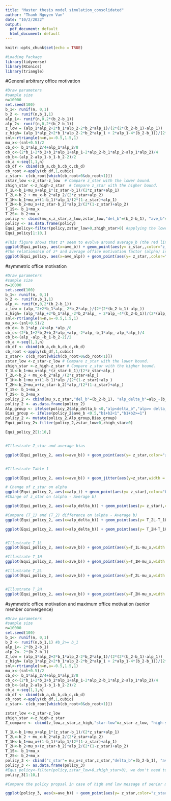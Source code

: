 ---
title: "Master thesis model simulation_consolidated"
author: "Thanh Nguyen Van"
date: "10/2/2022"
output:
  pdf_document: default
  html_document: default
---

```{r setup, include=FALSE}
knitr::opts_chunk$set(echo = TRUE)
```


```{r}
#Loading Package
library(tidyverse)
library(RConics)
library(triangle)
```

#General arbitrary office motivation
```{r}
#Draw parameters
#sample size
n=10000
set.seed(100)
b_1<- runif(n, 0,1)
b_2 <- runif(n,b_1,1)
alp_1<- runif(n,0,2*(b_2-b_1))
alp_2<- runif(n,0,2*(b_2-b_1))
z_low = (alp_1*alp_2+2*b_1*alp_2-2*b_2*alp_1)/(2*(2*(b_2-b_1)-alp_1))
z_high= (alp_1*alp_2+2*b_1*alp_2-2*b_2*alp_1 + 2*alp_1-4*(b_2-b_1))/(2*(alp_2-2*(b_2-b_1)))
snl<-rtriangle(n=n,a=-0.5,1.5,1)
mu_x<-(snl+0.5)/2
cb_d<- b_1*alp_2/4+alp_1*alp_2/8
cb_c<-(2*b_1+2*b_2+b_2*alp_1+alp_1-2*alp_2-b_1*alp_2-alp_1*alp_2)/4
cb_b<-(alp_2-alp_1-b_1-b_2-2)/2
cb_a <-seq(1,1,n)
cb_df <- cbind(cb_a,cb_b,cb_c,cb_d)
cb_root <-apply(cb_df,1,cubic)
z_star<- c(cb_root[which(cb_root>0&cb_root<1)])
zstar_low <-z_star-z_low  # Compare z_star with the lower bound.
zhigh_star <-z_high-z_star  # Compare z_star with the higher bound.
T_1L<-b_1+mu_x+alp_1*(z_star-b_1)/(2*z_star+alp_1)
T_2L<-b_2 + mu_x-b_2*alp_2/(2*z_star+alp_2)
T_1H<-b_1+mu_x+(1-b_1)*alp_1/(2*(1-z_star)+alp_1)
T_2H<-b_2+mu_x+(z_star-b_2)*alp_2/(2*(1-z_star)+alp_2)
T_1S<- b_1+mu_x
T_2S<- b_2+mu_x
policy <- cbind(mu_x,z_star,z_low,zstar_low,"del_b"=(b_2-b_1), "ave_b"=(b_2+b_1)/2,alp_1,T_1S,T_1L,T_2L,T_1H,T_2H,T_2S,alp_2,"delta_alp" = alp_2-alp_1, "ave_alp"=(alp_1+alp_2)/2,zhigh_star)
policy <- as.data.frame(policy)
Equi_policy<-filter(policy,zstar_low>0,zhigh_star>0) #applying the lower and higher bound condition on z*
Equi_policy[1:10,]

#This figure shows that z* seem to evolve around average_b (the red line represent the linear regression relationship between Z* and average bias of the senior members)
ggplot(Equi_policy, aes(x=ave_b)) + geom_point(aes(y= z_star,,color="z_star"))+geom_smooth(mapping =aes(x=ave_b, y=z_star,color = "fiting z_star on ave_b") ,method = "lm") + theme(legend.position = "right")+scale_colour_manual("", breaks = c("fiting z_star on ave_b", "z_star"), values = c("green", "blue"))  + labs(title="Figure.1. The choice of threshold c* (z*) depends on average bias")
#The relationship of z* and average office motivation factor (alpha) is more complicated
ggplot(Equi_policy, aes(x=ave_alp)) + geom_point(aes(y= z_star,,color="z_star"))+geom_smooth(mapping =aes(x=ave_alp, y=z_star,color = "lm fiting z_star on ave_alp") ,method = "lm") + theme(legend.position = "right")+scale_colour_manual("", breaks = c("lm fiting z_star on ave_alp", "z_star"), values = c("green", "blue"))  + labs(title="Figure.2. The choice of threshold c* (z*) depends on average office motivation")


```

#symmetric office motivation

```{r}
#Draw parameters
#sample size
n=10000
set.seed(100)
b_1<- runif(n, 0,1)
b_2 <- runif(n,b_1,1)
alp_<- runif(n,0,2*(b_2-b_1))
z_low = (alp_^2+2*b_1*alp_-2*b_2*alp_)/(2*(2*(b_2-b_1)-alp_))
z_high= (alp_*alp_+2*b_1*alp_-2*b_2*alp_ + 2*alp_-4*(b_2-b_1))/(2*(alp_-2*(b_2-b_1)))
snl<-rtriangle(n=n,a=-0.5,1.5,1)
mu_x<-(snl+0.5)/2
cb_d<- b_1*alp_/4+alp_*alp_/8
cb_c<-(2*b_1+2*b_2+b_2*alp_+alp_-2*alp_-b_1*alp_-alp_*alp_)/4
cb_b<-(alp_-alp_-b_1-b_2-2)/2
cb_a <-seq(1,1,n)
cb_df <- cbind(cb_a,cb_b,cb_c,cb_d)
cb_root <-apply(cb_df,1,cubic)
z_star<- c(cb_root[which(cb_root>0&cb_root<1)])
zstar_low <-z_star-z_low # Compare z_star with the lower bound.
zhigh_star <-z_high-z_star # Compare z_star with the higher bound.
T_1L<-b_1+mu_x+alp_*(z_star-b_1)/(2*z_star+alp_)
T_2L<-b_2 + mu_x-b_2*alp_/(2*z_star+alp_)
T_1H<-b_1+mu_x+(1-b_1)*alp_/(2*(1-z_star)+alp_)
T_2H<-b_2+mu_x+(z_star-b_2)*alp_/(2*(1-z_star)+alp_)
T_1S<- b_1+mu_x
T_2S<- b_2+mu_x
policy_2 <- cbind(mu_x,z_star,"del_b"=(b_2-b_1), "alp_delta_b"=alp_-(b_2-b_1), "ave_b"=(b_2+b_1)/2,alp_,"mid_T_iS"=(T_1S+T_2S)/2, T_1S,T_1L,T_2L,T_1H,T_2H,T_2S,zstar_low,zhigh_star)
policy_2 <- as.data.frame(policy_2)
Alp_group <- ifelse(policy_2$alp_delta_b <0,"alp<delta_b","alp>= delta_b")
Bias_group <- ifelse(policy_2$ave_b <0.5,"b1+b2<1","b1+b2>=1")
policy_2 <- mutate(policy_2,Alp_group,Bias_group)
Equi_policy_2<-filter(policy_2,zstar_low>0,zhigh_star>0)

Equi_policy_2[1:10,]


#Illustrate Z_star and average bias

ggplot(Equi_policy_2, aes(x=ave_b)) + geom_point(aes(y= z_star,color="z_star"))+ geom_line(aes(y= ave_b, color = "average_b"), size = 1.0) + labs(title="Z_star on average bias")+scale_colour_manual("", breaks = c("average_b", "z_star"), values = c("green", "blue"))


#Illustrate Table 1

ggplot(Equi_policy_2, aes(x=ave_b)) + geom_jitter(aes(y=z_star,width = 10,color="z_star"))+ geom_line(aes(y= ave_b, color="Average_b"), size = 0.5) + geom_line(aes(y= 0.5), color="yellow", size = 1.0)+ facet_grid(cols = vars(Alp_group), rows = vars(Bias_group))+ theme(legend.position = "right")+scale_colour_manual("", breaks = c("Average_b", "z_star"), values = c("green", "blue"))  + labs(title="Simulation for Table.1")

# Change of z_star on alpha
ggplot(Equi_policy_2, aes(x=alp_)) + geom_point(aes(y= z_star),color="blue")+ geom_line(aes(y= 0.5), color="green", size = 1.0)+ labs(x = "Alpha", y = "z_star", title = "z_star on alpha")
#Change of z_star on (alpha - Average b)

ggplot(Equi_policy_2, aes(x=alp_delta_b)) + geom_point(aes(y= z_star),color="blue") + labs(x = "Alpha-delta_b", y = "z_star", title = "z_star on alpha")

#Compare (T_1) and (T_2) difference on (alpha - Average b)
ggplot(Equi_policy_2, aes(x=alp_delta_b)) + geom_point(aes(y= T_2L-T_1L),color="blue") + labs(x = "Alpha-delta_b", y = "T_2L-T_1L", title = "T_2L-T_1L on alpha")

ggplot(Equi_policy_2, aes(x=alp_delta_b)) + geom_point(aes(y= T_2H-T_1H), color="green", size = 1.0) + labs(x = "Alpha-delta_b", y = "T_2H-T_1H", title = "T_2H-T_1H on alpha")


#Illustrate T_1L
ggplot(Equi_policy_2, aes(x=ave_b)) + geom_point(aes(y=T_1L-mu_x,width = 1,color="T_1L-mu_x"))+ geom_line(aes(y= ave_b, color="Average_b"), size = 1) + geom_line(aes(y= 0.5), color="yellow", size = 1.0)+ facet_grid(cols = vars(Alp_group), rows = vars(Bias_group))+ theme(legend.position = "right")+scale_colour_manual("", breaks = c("Average_b", "T_1L-mu_x"), values = c("green", "blue"))  + labs(title="Illustration for T_1L")

#Illustrate T_1H
ggplot(Equi_policy_2, aes(x=ave_b)) + geom_point(aes(y=T_1H-mu_x,width = 1,color="T_1H-mu_x"))+ geom_line(aes(y= ave_b, color="Average_b"), size = 1) + geom_line(aes(y= 0.5), color="yellow", size = 1.0)+ facet_grid(cols = vars(Alp_group), rows = vars(Bias_group))+ theme(legend.position = "right")+scale_colour_manual("", breaks = c("Average_b", "T_1H-mu_x"), values = c("green", "blue"))  + labs(title="Illustration for T_1H")

#Illustrate T_2L
ggplot(Equi_policy_2, aes(x=ave_b)) + geom_point(aes(y=T_2L-mu_x,width = 1,color="T_2L-mu_x"))+ geom_line(aes(y= ave_b, color="Average_b"), size = 1) + geom_line(aes(y= 0.5), color="yellow", size = 1.0)+ facet_grid(cols = vars(Alp_group), rows = vars(Bias_group))+ theme(legend.position = "right")+scale_colour_manual("", breaks = c("Average_b", "T_2L-mu_x"), values = c("green", "blue"))  + labs(title="Illustration for T_2L")


#Illustrate T_2H
ggplot(Equi_policy_2, aes(x=ave_b)) + geom_point(aes(y=T_2H-mu_x,width = 1,color="T_2H-mu_x"))+ geom_line(aes(y= ave_b, color="Average_b"), size = 1) + geom_line(aes(y= 0.5), color="yellow", size = 1.0)+ facet_grid(cols = vars(Alp_group), rows = vars(Bias_group))+ theme(legend.position = "right")+scale_colour_manual("", breaks = c("Average_b", "T_2H-mu_x"), values = c("green", "blue"))  + labs(title="Illustration for T_2H")

```

#symmetric office motivation and maximum office motivation (senior member convergence)

```{r}
#Draw parameters
#sample size
n=10000
set.seed(100)
b_1<- runif(n, 0,1)
b_2 <- runif(n,b_1,1) #b_2>= b_1
alp_1<- 2*(b_2-b_1)
alp_2<- 2*(b_2-b_1)
Z_low = (alp_1*alp_2+2*b_1*alp_2-2*b_2*alp_1)/(2*(2*(b_2-b_1)-alp_1))
z_high= (alp_1*alp_2+2*b_1*alp_2-2*b_2*alp_1 + 2*alp_1-4*(b_2-b_1))/(2*(alp_2-2*(b_2-b_1)))
snl<-rtriangle(n=n,a=-0.5,1.5,1)
mu_x<-(snl+0.5)/2
cb_d<- b_1*alp_2/4+alp_1*alp_2/8
cb_c<-(2*b_1+2*b_2+b_2*alp_1+alp_1-2*alp_2-b_1*alp_2-alp_1*alp_2)/4
cb_b<-(alp_2-alp_1-b_1-b_2-2)/2
cb_a <-seq(1,1,n)
cb_df <- cbind(cb_a,cb_b,cb_c,cb_d)
cb_root <-apply(cb_df,1,cubic)
z_star<- c(cb_root[which(cb_root>0&cb_root<1)])

zstar_low <-z_star-z_low
zhigh_star <-z_high-z_star
Z_compare <- cbind(z_low,z_star,z_high,"star-low"=z_star-z_low, "high-star"=z_high-z_star)

T_1L<-b_1+mu_x+alp_1*(z_star-b_1)/(2*z_star+alp_1)
T_2L<-b_2 + mu_x-b_2*alp_2/(2*z_star+alp_2)
T_1H<-b_1+mu_x+(1-b_1)*alp_1/(2*(1-z_star)+alp_1)
T_2H<-b_2+mu_x+(z_star-b_2)*alp_2/(2*(1-z_star)+alp_2)
T_1S<- b_1+mu_x
T_2S<- b_2+mu_x
policy_3 <- cbind("c_star"= mu_x+z_star,z_star,"delta_b"=(b_2-b_1), "ave_b"=(b_2+b_1)/2,alp_1,T_1S,T_1L,T_2L,T_1H,T_2H,T_2S,alp_2,"delta_alp" = alp_2-alp_1,zstar_low,zhigh_star,mu_x)
policy_3 <- as.data.frame(policy_3)
#Equi_policy<-filter(policy,zstar_low>0,zhigh_star>0), we don't need to apply the condition for z anymore.
policy_3[1:10,]

#Compare the policy propsal in case of high and low message of senior members with the choice of threshold of c. We remove value of mu_x from the proposal to make it comparable with z*. As the signal is identically received by all players, this will not change their overall behaviour. The result imply that in case of convergence in senior member action, rookie member navigate the threshold to stay in the between the high and low message proposal.

ggplot(policy_3, aes(x=ave_b)) + geom_point(aes(y= z_star,color="z_star"))+geom_smooth(mapping =aes(x=ave_b, y=T_1L-mu_x,color = "lm fiting (T_1L-mu_x) on ave_b") ,method = "lm") + geom_smooth(mapping =aes(x=ave_b, y=T_1H-mu_x,color = "lm fiting (T_1H-mu_x) on ave_b") ,method = "lm")+geom_line(aes(y= ave_b,color="average bias"),size=0.2)+ theme(legend.position = "right")+scale_colour_manual("", breaks = c("lm fiting (T_1L-mu_x) on ave_b","lm fiting (T_1H-mu_x) on ave_b", "z_star","average bias"), values = c("green","red", "blue","yellow"))  + labs(title="Figure.1. The choice of threshold c* (z*) versus choise of policy proposal")






```


